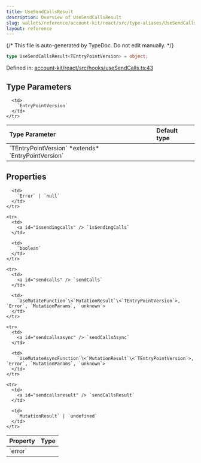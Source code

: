 ```yaml
---
title: UseSendCallsResult
description: Overview of UseSendCallsResult
slug: wallets/reference/account-kit/react/src/type-aliases/UseSendCallsResult
layout: reference
---
```


{/* This file is auto-generated by TypeDoc. Do not edit manually. */}

```ts
type UseSendCallsResult<TEntryPointVersion> = object;
```

Defined in: [account-kit/react/src/hooks/useSendCalls.ts:43](https://github.com/alchemyplatform/aa-sdk/blob/9f926c402d1661309abbf8eae8431e52e8c5e53f/account-kit/react/src/hooks/useSendCalls.ts#L43)

## Type Parameters

<table>
  <thead>
    <tr>
      <th align="left">Type Parameter</th>
      <th align="left">Default type</th>
    </tr>
  </thead>

  <tbody>
    <tr>
      <td>
        `TEntryPointVersion` *extends* `EntryPointVersion`
      </td>

      <td>
        `EntryPointVersion`
      </td>
    </tr>

  </tbody>
</table>

## Properties

<table>
  <thead>
    <tr>
      <th align="left">Property</th>
      <th align="left">Type</th>
    </tr>
  </thead>

  <tbody>
    <tr>
      <td>
        <a id="error" /> `error`
      </td>

      <td>
        `Error` | `null`
      </td>
    </tr>

    <tr>
      <td>
        <a id="issendingcalls" /> `isSendingCalls`
      </td>

      <td>
        `boolean`
      </td>
    </tr>

    <tr>
      <td>
        <a id="sendcalls" /> `sendCalls`
      </td>

      <td>
        `UseMutateFunction`\<`MutationResult`\<`TEntryPointVersion`>, `Error`, `MutationParams`, `unknown`>
      </td>
    </tr>

    <tr>
      <td>
        <a id="sendcallsasync" /> `sendCallsAsync`
      </td>

      <td>
        `UseMutateAsyncFunction`\<`MutationResult`\<`TEntryPointVersion`>, `Error`, `MutationParams`, `unknown`>
      </td>
    </tr>

    <tr>
      <td>
        <a id="sendcallsresult" /> `sendCallsResult`
      </td>

      <td>
        `MutationResult` | `undefined`
      </td>
    </tr>

  </tbody>
</table>
